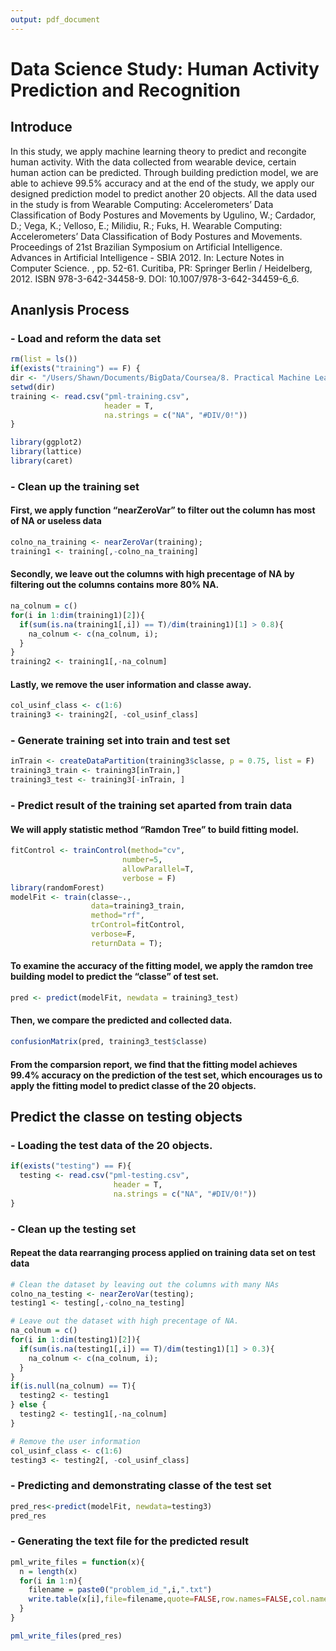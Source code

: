 ```yaml
---
output: pdf_document
---
```

# Data Science Study: Human Activity Prediction and Recognition  

## **Introduce** 
In this study, we apply machine learning theory to predict and recongite human activity. With the data collected from wearable device, certain human action can be predicted. Through building prediction model, we are able to achieve 99.5% accuracy and at the end of the study, we apply our designed prediction model to predict another 20 objects. All the data used in the study is from Wearable Computing: Accelerometers' Data Classification of Body Postures and Movements by Ugulino, W.; Cardador, D.; Vega, K.; Velloso, E.; Milidiu, R.; Fuks, H. Wearable Computing: Accelerometers' Data Classification of Body Postures and Movements. Proceedings of 21st Brazilian Symposium on Artificial Intelligence. Advances in Artificial Intelligence - SBIA 2012. In: Lecture Notes in Computer Science. , pp. 52-61. Curitiba, PR: Springer Berlin / Heidelberg, 2012. ISBN 978-3-642-34458-9. DOI: 10.1007/978-3-642-34459-6_6. 


## **Ananlysis Process**
### - Load and reform the data set
```r
rm(list = ls())
if(exists("training") == F) {
dir <- "/Users/Shawn/Documents/BigData/Coursea/8. Practical Machine Learning //Project 1"
setwd(dir)
training <- read.csv("pml-training.csv", 
                     header = T,
                     na.strings = c("NA", "#DIV/0!"))
}

library(ggplot2)
library(lattice)
library(caret)
```
###  - Clean up the training set 
#### First, we apply function "nearZeroVar" to filter out the column has most of NA or useless data
```r
colno_na_training <- nearZeroVar(training);
training1 <- training[,-colno_na_training]
```

#### Secondly, we leave out the columns with high precentage of NA by filtering out the columns contains more 80% NA.  
```r
na_colnum = c()
for(i in 1:dim(training1)[2]){
  if(sum(is.na(training1[,i]) == T)/dim(training1)[1] > 0.8){
    na_colnum <- c(na_colnum, i);
  }
}
training2 <- training1[,-na_colnum]
```

#### Lastly, we remove the user information and classe away. 
```r
col_usinf_class <- c(1:6)
training3 <- training2[, -col_usinf_class]
```

### - Generate training set into train and test set
```r
inTrain <- createDataPartition(training3$classe, p = 0.75, list = F)
training3_train <- training3[inTrain,]
training3_test <- training3[-inTrain, ]
```

### - Predict result of the training set aparted from train data
#### We will apply statistic method "Ramdon Tree" to build fitting model. 
```r
fitControl <- trainControl(method="cv", 
                         number=5, 
                         allowParallel=T, 
                         verbose = F)
library(randomForest)                 
modelFit <- train(classe~.,
                  data=training3_train, 
                  method="rf", 
                  trControl=fitControl, 
                  verbose=F,
                  returnData = T);
```

#### To examine the accuracy of the fitting model, we apply the ramdon tree building model to predict the "classe" of test set. 
```r
pred <- predict(modelFit, newdata = training3_test)
```

#### Then, we compare the predicted and collected data.
```r
confusionMatrix(pred, training3_test$classe)
```
#### **From the comparsion report, we find that the fitting model achieves 99.4% accuracy on the prediction of the test set, which encourages us to apply the fitting model to predict classe of the 20 objects.**

## **Predict the classe on testing objects**
### - Loading the test data of the 20 objects.
```r
if(exists("testing") == F){ 
  testing <- read.csv("pml-testing.csv", 
                       header = T,
                       na.strings = c("NA", "#DIV/0!"))
}
```

### - Clean up the testing set 
#### Repeat the data rearranging process applied on training data set on test data
```r
# Clean the dataset by leaving out the columns with many NAs
colno_na_testing <- nearZeroVar(testing);
testing1 <- testing[,-colno_na_testing]

# Leave out the dataset with high precentage of NA.
na_colnum = c()
for(i in 1:dim(testing1)[2]){
  if(sum(is.na(testing1[,i]) == T)/dim(testing1)[1] > 0.3){
    na_colnum <- c(na_colnum, i);
  }
}
if(is.null(na_colnum) == T){
  testing2 <- testing1
} else {
  testing2 <- testing1[,-na_colnum]
}

# Remove the user information
col_usinf_class <- c(1:6)
testing3 <- testing2[, -col_usinf_class]
```

### - Predicting and demonstrating classe of the test set
```r
pred_res<-predict(modelFit, newdata=testing3)
pred_res
```

### - Generating the text file for the predicted result
```r
pml_write_files = function(x){
  n = length(x)
  for(i in 1:n){
    filename = paste0("problem_id_",i,".txt")
    write.table(x[i],file=filename,quote=FALSE,row.names=FALSE,col.names=FALSE)
  }
}

pml_write_files(pred_res)
```